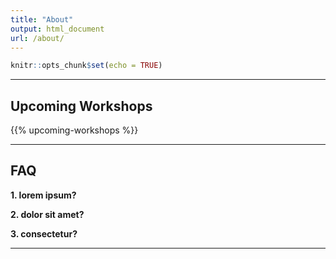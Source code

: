 ```yaml
---
title: "About"
output: html_document
url: /about/
---
```


```r
knitr::opts_chunk$set(echo = TRUE)
```

<!-- <p class="lead">Lorem ipsum dolor sit amet, consectetur adipiscing elit, sed do eiusmod tempor incididunt ut labore et dolore magna aliqua. Ut enim ad minim veniam, quis nostrud exercitation ullamco laboris nisi ut aliquip ex ea commodo consequat. Duis aute irure dolor in reprehenderit in voluptate velit esse cillum dolore eu fugiat nulla pariatur. Excepteur sint occaecat cupidatat non proident, sunt in culpa qui officia deserunt mollit anim id est laborum.
</p> -->

--- 

## Upcoming Workshops

{{% upcoming-workshops %}}

---

## FAQ

**1. lorem ipsum?**

**2. dolor sit amet?**

**3. consectetur?**

--- 

